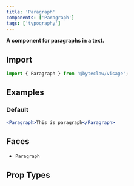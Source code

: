```yaml
---
title: 'Paragraph'
components: ['Paragraph']
tags: ['typography']
---
```


**A component for paragraphs in a text.**

## Import

```js transpile=false
import { Paragraph } from '@byteclaw/visage';
```

## Examples

### Default

```jsx live
<Paragraph>This is paragraph</Paragraph>
```

## Faces

- `Paragraph`

## Prop Types

<PropTypes component="Paragraph" />
